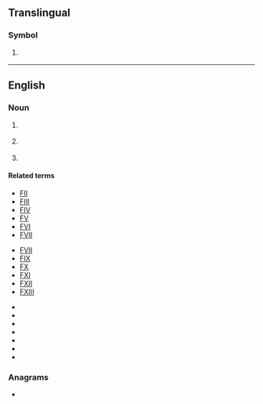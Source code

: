{{also|fi|Fi|fi-|.fi|fi.|fí|Appendix:Variations of "fi"}}
==Translingual==

===Symbol===
{{mul-symbol}}

# {{ISO 3166|1|2|Finland}}
#: {{syn|mul|FIN|qq1={{w|ISO 3166-1 alpha-3|alpha-3}}}}

{{c|mul|Finland}}

----

==English==

===Noun===
{{head|en|noun}}

# {{abbreviation of|en|factor I}} {{gloss|[[w:clotting factor I|clotting factor I]]}}
# {{lb|en|police}} {{initialism of|en|[[field]] [[interview]]/[[interrogation]]}}
# {{lb|en|automotive}} {{initialism of|en|fuel injection}}

====Related terms====
{{rel-top|clotting factor I}}
* [[FII]]
* [[FIII]]
* [[FIV]]
* [[FV]]
* [[FVI]]
* [[FVII]]
{{rel-mid}}
* [[FVII]]
* [[FIX]]
* [[FX]]
* [[FXI]]
* [[FXII]]
* [[FXIII]]
{{rel-bottom}}
{{rel-top|fuel injection}}
* {{l|en|DFI}}
* {{l|en|EFI}}
* {{l|en|MFI}}
* {{l|en|PFI}}
* {{l|en|TBI}}
* {{l|en|PI}}
* {{l|en|DI}}
{{rel-bottom}}

===Anagrams===
* {{anagrams|en|a=fi|IF|if}}